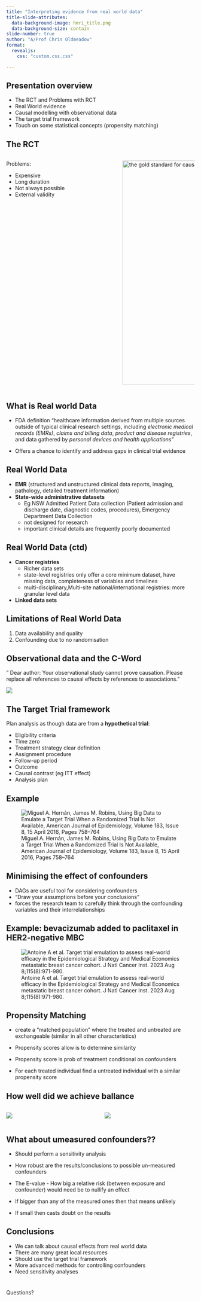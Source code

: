 ```yaml
---
title: "Interpreting evidence from real world data"
title-slide-attributes:
  data-background-image: hmri_title.png
  data-background-size: contain
slide-number: true
author: "A/Prof Chris Oldmeadow"
format:
  revealjs:
    css: "custom.css.css"

---
```


## Presentation overview

-   The RCT and Problems with RCT
-   Real World evidence
-   Causal modelling with observational data
-   The target trial framework
-   Touch on some statistical concepts (propensity matching)

## The RCT

::: columns
::: {.column width="60%"}
Problems:

-   Expensive
-   Long duration
-   Not always possible
-   External validity
:::

::: {.column width="40%"}
<img src="assets/randomisation.png" alt="the gold standard for causal effects" width="500" height="600"/>
:::
:::

## What is Real world Data

-   FDA definition “healthcare information derived from multiple sources outside of typical clinical research settings, including *electronic medical records (EMRs)*, *claims and billing data*, *product and disease registries*, and data gathered by *personal devices and health applications*”

-   Offers a chance to identify and address gaps in clinical trial evidence

## Real World Data

::: {.incremental}
- **EMR** (structured and unstructured clinical data reports, imaging, pathology, detailed treatment information)
-   **State-wide administrative datasets**
    -   Eg NSW Admitted Patient Data collection (Patient admission and discharge date, diagnostic codes, procedures), Emergency Department Data Collection
    -   not designed for research
    -   important clinical details are frequently poorly documented
::: 

## Real World Data (ctd)
::: {.incremental}
-   **Cancer registries**
    -   Richer data sets
    -   state-level registries only offer a core minimum dataset, have missing data, completeness of variables and timelines
    -   multi-disciplinary,Multi-site national/international registries: more granular level data
-   **Linked data sets**
:::

## Limitations of Real World Data {.special-slide}
<div class="center-text">
1.  Data availability and quality
2.  Confounding due to no randomisation
</div>
## Observational data and the C-Word {.special-slide}

" Dear author: Your observational study cannot prove causation. Please replace all references to causal effects by references to associations."

![](assets/c-word.png)

## The Target Trial framework

Plan analysis as though data are from a **hypothetical trial**:

-   Eligibility criteria
-   Time zero
-   Treatment strategy clear definition\
-   Assignment procedure\
-   Follow-up period
-   Outcome
-   Causal contrast (eg ITT effect)
-   Analysis plan

## Example {.special-slide} 


![Miguel A. Hernán, James M. Robins, Using Big Data to Emulate a Target Trial When a Randomized Trial Is Not Available, American Journal of Epidemiology, Volume 183, Issue 8, 15 April 2016, Pages 758–764](assets/target-trial.png)

## Minimising the effect of confounders

-   DAGs are useful tool for considering confounders
-   “Draw your assumptions before your conclusions”
-   forces the research team to carefully think through the confounding variables and their interrelationships

## Example: bevacizumab added to paclitaxel in HER2-negative MBC {.special-slide}

![Antoine A et al. Target trial emulation to assess real-world efficacy in the Epidemiological Strategy and Medical Economics metastatic breast cancer cohort. J Natl Cancer Inst. 2023 Aug 8;115(8):971-980.](assets/DAG.png) 

## Propensity Matching

-   create a “matched population” where the treated and untreated are exchangeable (similar in all other characteristics)

-   Propensity scores allow is to determine similarity

-   Propensity score is prob of treatment conditional on confounders

-   For each treated individual find a untreated individual with a similar propensity score

## How well did we achieve ballance

::: columns
::: {.column width="50%"}
![](assets/ballance_overlap.png)
:::

::: {.column width="50%"}
![](assets/ballance_love_plot.png)
:::
:::

## What about umeasured confounders??

-   Should perform a sensitivity analysis

-   How robust are the results/conclusions to possible un-measured confounders

-   The E-value - How big a relative risk (between exposure and confounder) would need be to nullify an effect

-   If bigger than any of the measured ones then that means unlikely

-   If small then casts doubt on the results

## Conclusions

-   We can talk about causal effects from real world data
-   There are many great local resources
-   Should use the target trial framework
-   More advanced methods for controlling confounders
-   Need sensitivity analyses

#  {.special-slide}
Questions?
